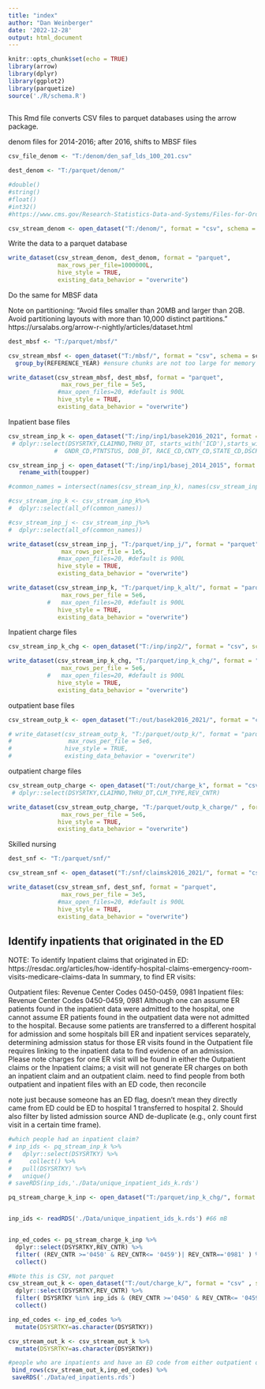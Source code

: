 ```yaml
---
title: "index"
author: "Dan Weinberger"
date: '2022-12-28'
output: html_document
---
```


```r
knitr::opts_chunk$set(echo = TRUE)
library(arrow)
library(dplyr)
library(ggplot2)
library(parquetize)
source('./R/schema.R')
 
```

This Rmd file converts CSV files to parquet databases using the arrow package. 

denom files for 2014-2016; after 2016, shifts to MBSF files

```r
csv_file_denom <- "T:/denom/den_saf_lds_100_201.csv"

dest_denom <- "T:/parquet/denom/" 

#double()
#string()
#float()
#int32()
#https://www.cms.gov/Research-Statistics-Data-and-Systems/Files-for-Order/LimitedDataSets/Downloads/SAFldsDenomNov2009.pdf

csv_stream_denom <- open_dataset("T:/denom/", format = "csv", schema = sch_denom)
```

Write the data to a parquet database
```r
write_dataset(csv_stream_denom, dest_denom, format = "parquet", 
              max_rows_per_file=1000000L,
              hive_style = TRUE,
              existing_data_behavior = "overwrite")
```

Do the same for MBSF data

Note on partitioning: 
"Avoid files smaller than 20MB and larger than 2GB.
Avoid partitioning layouts with more than 10,000 distinct partitions."
https://ursalabs.org/arrow-r-nightly/articles/dataset.html

```r
dest_mbsf <- "T:/parquet/mbsf/" 

csv_stream_mbsf <- open_dataset("T:/mbsf/", format = "csv", schema = sch_dbsf) %>%
  group_by(REFERENCE_YEAR) #ensure chunks are not too large for memory

write_dataset(csv_stream_mbsf, dest_mbsf, format = "parquet", 
               max_rows_per_file = 5e5,
              #max_open_files=20, #default is 900L
              hive_style = TRUE,
              existing_data_behavior = "overwrite")
```

Inpatient base files

```r

csv_stream_inp_k <- open_dataset("T:/inp/inp1/basek2016_2021", format = "csv", schema = sch_inp_basek) #%>%
 # dplyr::select(DSYSRTKY,CLAIMNO,THRU_DT, starts_with('ICD'),starts_with('PRCDR'), TOT_CHRG,ADMSN_DT,TYPE_ADM,SRC_ADMS,PCCHGAMT,
             #  GNDR_CD,PTNTSTUS, DOB_DT, RACE_CD,CNTY_CD,STATE_CD,DSCHRGDT, UTIL_DAY, COIN_DAY,PRNCPAL_DGNS_CD)

csv_stream_inp_j <- open_dataset("T:/inp/inp1/basej_2014_2015", format = "csv", schema = sch_inp_basej)  %>%
   rename_with(toupper)

#common_names = intersect(names(csv_stream_inp_k), names(csv_stream_inp_j))

#csv_stream_inp_k <- csv_stream_inp_k%>%
#  dplyr::select(all_of(common_names))

#csv_stream_inp_j <- csv_stream_inp_j%>%
#  dplyr::select(all_of(common_names))

write_dataset(csv_stream_inp_j, "T:/parquet/inp_j/", format = "parquet", 
               max_rows_per_file = 1e5,
              #max_open_files=20, #default is 900L
              hive_style = TRUE,
              existing_data_behavior = "overwrite")

write_dataset(csv_stream_inp_k, "T:/parquet/inp_k_alt/", format = "parquet", 
               max_rows_per_file = 5e6,
           #   max_open_files=20, #default is 900L
              hive_style = TRUE,
              existing_data_behavior = "overwrite")


```


Inpatient charge files

```r
csv_stream_inp_k_chg <- open_dataset("T:/inp/inp2/", format = "csv", schema = sch_inp_rev) 

write_dataset(csv_stream_inp_k_chg, "T:/parquet/inp_k_chg/", format = "parquet", 
               max_rows_per_file = 5e6,
           #   max_open_files=20, #default is 900L
              hive_style = TRUE,
              existing_data_behavior = "overwrite")

```




outpatient base files
```r
csv_stream_outp_k <- open_dataset("T:/out/basek2016_2021/", format = "csv", schema = sch_outp_basek)

# write_dataset(csv_stream_outp_k, "T:/parquet/outp_k/", format = "parquet", 
#                max_rows_per_file = 5e6,
#               hive_style = TRUE,
#               existing_data_behavior = "overwrite")

```

outpatient charge files

```r

csv_stream_outp_charge <- open_dataset("T:/out/charge_k", format = "csv", schema = sch_outp_rev) #%>%
 # dplyr::select(DSYSRTKY,CLAIMNO,THRU_DT,CLM_TYPE,REV_CNTR)

write_dataset(csv_stream_outp_charge, "T:/parquet/outp_k_charge/" , format = "parquet", 
               max_rows_per_file = 5e6,
              hive_style = TRUE,
              existing_data_behavior = "overwrite")
```

Skilled nursing

```r
dest_snf <- "T:/parquet/snf/" 

csv_stream_snf <- open_dataset("T:/snf/claimsk2016_2021/", format = "csv", schema = sch_snf_basek) 

write_dataset(csv_stream_snf, dest_snf, format = "parquet", 
               max_rows_per_file = 3e5,
              #max_open_files=20, #default is 900L
              hive_style = TRUE,
              existing_data_behavior = "overwrite")
```


## Identify inpatients that originated in the ED

NOTE: To identify Inpatient claims that originated in ED: https://resdac.org/articles/how-identify-hospital-claims-emergency-room-visits-medicare-claims-data
In summary, to find ER visits:

Outpatient files:  Revenue Center Codes 0450-0459, 0981
Inpatient files:  Revenue Center Codes 0450-0459, 0981
Although one can assume ER patients found in the inpatient data were admitted to the hospital, one cannot assume ER patients found in the outpatient data were not admitted to the hospital. Because some patients are transferred to a different hospital for admission and some hospitals bill ER and inpatient services separately, determining admission status for those ER visits found in the Outpatient file requires linking to the inpatient data to find evidence of an admission. Please note charges for one ER visit will be found in either the Outpatient claims or the Inpatient claims; a visit will not generate ER charges on both an inpatient claim and an outpatient claim.
need to find people from both outpatient and inpatient files with an ED code, then reconcile

note just because someone has an ED flag, doesn't mean they directly came from ED could be ED to hospital 1 transferred to hospital 2. Should also filter by listed admission source AND de-duplicate (e.g., only count first visit in a certain time frame).
```r

#which people had an inpatient claim?
# inp_ids <- pq_stream_inp_k %>%
#   dplyr::select(DSYSRTKY) %>%
#     collect() %>%
#   pull(DSYSRTKY) %>%
#   unique()
# saveRDS(inp_ids,'./Data/unique_inpatient_ids_k.rds')

pq_stream_charge_k_inp <- open_dataset("T:/parquet/inp_k_chg/", format = "parquet" ) 


inp_ids <- readRDS('./Data/unique_inpatient_ids_k.rds') #66 mB


inp_ed_codes <- pq_stream_charge_k_inp %>%
  dplyr::select(DSYSRTKY,REV_CNTR) %>%
  filter( (REV_CNTR >='0450' & REV_CNTR<= '0459')| REV_CNTR=='0981' ) %>%
  collect()

#Note this is CSV, not parquet
csv_stream_out_k <- open_dataset("T:/out/charge_k/", format = "csv" , schema=sch_outp_rev ) %>%
  dplyr::select(DSYSRTKY,REV_CNTR) %>%
  filter( DSYSRTKY %in% inp_ids & (REV_CNTR >='0450' & REV_CNTR<= '0459')| REV_CNTR=='0981' ) %>%
  collect()

inp_ed_codes <- inp_ed_codes %>%
  mutate(DSYSRTKY=as.character(DSYSRTKY))

csv_stream_out_k <- csv_stream_out_k %>%
  mutate(DSYSRTKY=as.character(DSYSRTKY))

#people who are inpatients and have an ED code from either outpatient or inpatient file (note match by date; this is crude approach) 
 bind_rows(csv_stream_out_k,inp_ed_codes) %>%
 saveRDS('./Data/ed_inpatients.rds')
```

```r

```

